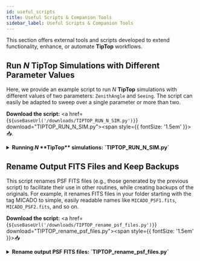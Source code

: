 ```yaml
---
id: useful_scripts
title: Useful Scripts & Companion Tools
sidebar_label: Useful Scripts & Companion Tools
---
```


This section offers external tools and scripts developed 
to extend functionality, enhance, or automate **TipTop** workflows.

## Run <i>N</i> **TipTop** Simulations with Different Parameter Values

Here, we provide an example script to run <i>N</i> **TipTop** simulations with different values of two parameters:
`ZenithAngle` and `Seeing`. The script can easily be adapted to sweep over a single parameter or more than two.

**Download the script:**
<a href={`${useBaseUrl('/downloads/TIPTOP_RUN_N_SIM.py')}`} download="TIPTOP_RUN_N_SIM.py"><span style={{ fontSize: '1.5em' }}>📥</span></a>.

<details>
  <summary><strong> Running <i>N</i> **TipTop** simulations: `TIPTOP_RUN_N_SIM.py` </strong></summary>

  ```python
"""
Created on Thu Jul 10 10:00:34 2025
Run N TIPTOP simulations by sweeping over different parameter values.

@author: astro-tiptop-services
"""

#%% =============================================================================
# Import necessary libraries
from tiptop.tiptop import overallSimulation
import numpy as np
import configparser
from itertools import product
import os

#%% =============================================================================
# === File Paths ===
#💡 Adapt these paths to your environment
inputDir = "../MICADO/"   # Folder containing the .ini parameter file
inTag = "MICADO_SCAO"     # Name of the input parameter file (without extension)
outputDir = "./"          # Folder where the output FITS files will be saved 
tempDir = inputDir        # Temporary folder for modified .ini files
tempName = 'file_temp'    # Name of the temporary file

# Construct the full path to the input and temporary config files
inputFile = os.path.join(inputDir, f"{inTag}.ini")
tempFile = os.path.join(tempDir, f"{tempName}.ini")

# Base name for output files
outTagBase = "MICADO"

#%% =============================================================================
# === Define parameters to sweep ===
# 💡 Format: (section_name, key_name, list_of_values : min, max, number of values)
param_sweep = [
    ("atmosphere", "Seeing", np.linspace(0.8, 2.0, 3)),
    ("telescope", "ZenithAngle", np.linspace(0.0, 60.0, 3)),
    # Add more parameters as needed
]

#%% =============================================================================
# === Read base configuration file ===
parser = configparser.ConfigParser()
parser.optionxform = str # Keep the original case of parameter keys
parser.read(inputFile)

#%% =============================================================================
# === Build and run combinations ===

# Extract parameter names and values
param_names = [f"{sec}.{key}" for sec, key, _ in param_sweep]
param_values = [vals for _, _, vals in param_sweep]

# Generate all combinations
for combo in product(*param_values):
    # Update .ini with current parameter values
    for (section, key, _), value in zip(param_sweep, combo):
        parser.set(section, key, str(value))
              
        # Write updated config to temporary .ini file
        with open(tempFile, "w") as configfile:
            parser.write(configfile)
        
        # Build output file tag
        tag_parts = [f"{name.split('.')[-1]}{val:.2f}" for name, val in zip(param_names, combo)]
        tag = f"{outTagBase}_{'_'.join(tag_parts)}"
        
        print(f"🔄 Running simulation with: {dict(zip(param_names, combo))}")
        
        # Run TipTop simulation
        overallSimulation(
            path2param=tempDir,
            parametersFile=tempName,
            outputDir=outputDir,
            outputFile=tag,
            addSrAndFwhm=True
        )
  ```

</details>

## Rename Output FITS Files and Keep Backups

This script renames PSF FITS files (e.g., those generated by the previous script)
to facilitate their use in other routines, while creating backups of the originals.
For example, it renames FITS files in your folder starting with the tag MICADO
to simple, easily readable names like `MICADO_PSF1.fits`, `MICADO_PSF2.fits`, and so on.

**Download the script:** 
<a href={`${useBaseUrl('/downloads/TIPTOP_rename_psf_files.py')}`} download="TIPTOP_rename_psf_files.py"><span style={{ fontSize: '1.5em' }}>📥</span></a>

<details>
  <summary><strong> Rename output PSF FITS files: `TIPTOP_rename_psf_files.py` </strong></summary>

  ```python
"""
Created on Thu Jul 10 14:15:45 2025
Rename output PSF FITS files sequentially for easier access and keep original copies.

@author: astro-tiptop-services
"""

#%% =============================================================================
# Import necessary libraries
import os
import shutil

#%% =============================================================================
# === Configuration ===
#💡 Adapt these paths to your environment
inputDir = "./"    # Directory containing the generated FITS files 
backupDir = "Original_PSFs"  # Directory to store backups of original files
outputDir = "Renamed_PSFs" # Directory where renamed files will be moved (must exist)

TagBase = "MICADO"     # Base name used in the output FITS filenames

# Create output and backup directories if they do not exist
os.makedirs(outputDir, exist_ok=True)
os.makedirs(backupDir, exist_ok=True)

#%% =============================================================================
# === Gather and sort relevant FITS files ===
output_files = sorted(
    [f for f in os.listdir(inputDir) if f.startswith(TagBase) and f.endswith(".fits")]
)

# Check if any matching files are found
if not output_files:
    print("[INFO] No matching FITS files found for renaming.")
else:
    print(f"[INFO] Found {len(output_files)} FITS files to rename.")

#%% =============================================================================
# === Copy and Rename files sequentially as TagBase_PSF1.fits, MICADO_PSF2.fits, etc. ===
for i, fname in enumerate(output_files):
    src = os.path.join(inputDir, fname)
    dst = os.path.join(outputDir, f"{TagBase}_PSF{i+1}.fits")
    backup = os.path.join(backupDir, fname)

    try:
        # Copy the original file to the backup folder
        shutil.copy2(src, backup)

        # Rename (and move) the file to the new destination
        os.rename(src, dst)
        print(f"[INFO] Renamed: {fname} → {TagBase}_PSF{i+1}.fits (Backup saved)")
    except PermissionError:
        print(f"[⚠️  WARNING] File in use and cannot be renamed: {fname}")
    except Exception as e:
        print(f"[❌ ERROR] Failed to rename {fname} → {e}")

#%% =============================================================================
print(f"\n✅ Process complete. {len(output_files)} files renamed and backed up.")

  ```
</details>